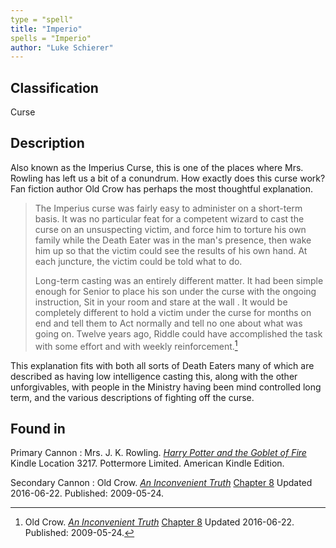 ```yaml
---
type = "spell"
title: "Imperio"
spells = "Imperio"
author: "Luke Schierer"
---
```


## Classification

Curse

## Description

Also known as the Imperius Curse, this is one of the places where Mrs. Rowling
has left us a bit of a conundrum.  How exactly does this curse work?  Fan
fiction author Old Crow has perhaps the most thoughtful explanation.

> The Imperius curse was fairly easy to administer on a short-term basis. It
> was no particular feat for a competent wizard to cast the curse on an
> unsuspecting victim, and force him to torture his own family while the Death
> Eater was in the man's presence, then wake him up so that the victim could see
> the results of his own hand. At each juncture, the victim could be told what
> to do.
> 
> Long-term casting was an entirely different matter. It had been simple
> enough for Senior to place his son under the curse with the ongoing
> instruction,  Sit in your room and stare at the wall . It would be completely
> different to hold a victim under the curse for months on end and tell them to
> Act normally and tell no one about what was going on. Twelve years ago, Riddle
> could have accomplished the task with some effort and with weekly
> reinforcement.[^220924-1]

This explanation fits with both all sorts of Death Eaters many of which are
described as having low intelligence casting this, along with the other
unforgivables, with people in the Ministry having been mind controlled long
term, and the various descriptions of fighting off the curse. 

## Found in

Primary Cannon
:   Mrs. J. K. Rowling. 
    _[Harry Potter and the Goblet of Fire](https://www.librarything.com/work/113/book/203684953)_
    Kindle Location 3217. Pottermore Limited. American Kindle Edition. 

Secondary Cannon
:   Old Crow.
    _[An Inconvenient Truth](https://www.fanfiction.net/s/5084287)_
    [Chapter 8](https://www.fanfiction.net/s/5084287/8/An-Inconvenient-Truth)
    Updated 2016-06-22. Published: 2009-05-24. 

[^220924-1]: Old Crow.
    _[An Inconvenient Truth](https://www.fanfiction.net/s/5084287)_
    [Chapter 8](https://www.fanfiction.net/s/5084287/8/An-Inconvenient-Truth)
    Updated 2016-06-22. Published: 2009-05-24. 
